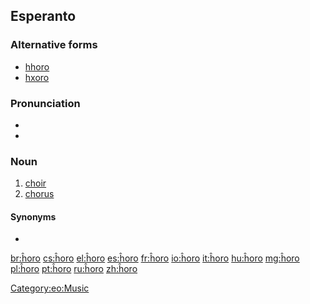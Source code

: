 {{also|horo|horō|hōrō}}
==Esperanto==

===Alternative forms===
* [[hhoro]] {{qualifier|H-system spelling}}
* [[hxoro]] {{qualifier|X-system spelling}}

===Pronunciation===
* {{IPA|/ˈxoro/|lang=eo}}
* {{hyphenation|ĥo|ro|lang=eo}}

===Noun===
{{eo-head}}

# [[choir]]
# [[chorus]]

====Synonyms====
* {{l|eo|koruso}}


[[Category:eo:Music]]

[[br:ĥoro]]
[[cs:ĥoro]]
[[el:ĥoro]]
[[es:ĥoro]]
[[fr:ĥoro]]
[[io:ĥoro]]
[[it:ĥoro]]
[[hu:ĥoro]]
[[mg:ĥoro]]
[[pl:ĥoro]]
[[pt:ĥoro]]
[[ru:ĥoro]]
[[zh:ĥoro]]